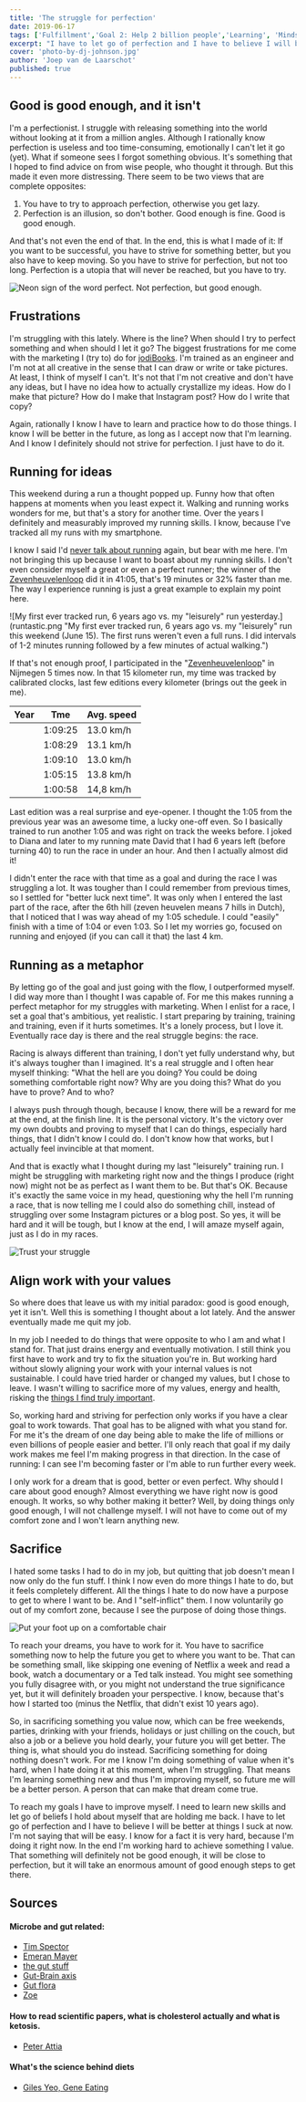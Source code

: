 ```yaml
---
title: 'The struggle for perfection'
date: 2019-06-17
tags: ['Fulfillment','Goal 2: Help 2 billion people','Learning', 'Mindset']
excerpt: "I have to let go of perfection and I have to believe I will be better at things I suck at now. I'm not saying that will be easy. I know it is very hard."
cover: 'photo-by-dj-johnson.jpg'
author: 'Joep van de Laarschot'
published: true
---
```


## Good is good enough, and it isn't

I'm a perfectionist. I struggle with releasing something into the world without looking at it from a million angles. Although I rationally know perfection is useless and too time-consuming, emotionally I can't let it go (yet). What if someone sees I forgot something obvious. It's something that I hoped to find advice on from wise people, who thought it through. But this made it even more distressing. There seem to be two views that are complete opposites:

1. You have to try to approach perfection, otherwise you get lazy.
2. Perfection is an illusion, so don't bother. Good enough is fine. Good is good enough.

And that's not even the end of that. In the end, this is what I made of it: If you want to be successful, you have to strive for something better, but you also have to keep moving. So you have to strive for perfection, but not too long. Perfection is a utopia that will never be reached, but you have to try.

![Neon sign of the word perfect. Not perfection, but good enough.](photo-by-jonathan-hoxmark.jpg "Photo by Jonathan Hoxmark on Unsplash")

## Frustrations

I'm struggling with this lately. Where is the line? When should I try to perfect something and when should I let it go? The biggest frustrations for me come with the marketing I (try to) do for [jodiBooks](https://www.jodibooks.com). I'm trained as an engineer and I'm not at all creative in the sense that I can draw or write or take pictures. At least, I think of myself I can't. It's not that I'm not creative and don't have any ideas, but I have no idea how to actually crystallize my ideas. How do I make that picture? How do I make that Instagram post? How do I write that copy?

Again, rationally I know I have to learn and practice how to do those things. I know I will be better in the future, as long as I accept now that I'm learning. And I know I definitely should not strive for perfection. I just have to do it.

## Running for ideas

This weekend during a run a thought popped up. Funny how that often happens at moments when you least expect it. Walking and running works wonders for me, but that's a story for another time. Over the years I definitely and measurably improved my running skills. I know, because I've tracked all my runs with my smartphone.

I know I said I'd [never talk about running](/running-for-me/) again, but bear with me here. I'm not bringing this up because I want to boast about my running skills. I don't even consider myself a great or even a perfect runner; the winner of the [Zevenheuvelenloop](http://www.zevenheuvelenloop.nl/) did it in 41:05, that's 19 minutes or 32% faster than me. The way I experience running is just a great example to explain my point here.

![My first ever tracked run, 6 years ago vs. my "leisurely" run yesterday.](runtastic.png "My first ever tracked run, 6 years ago vs. my "leisurely" run this weekend (June 15). The first runs weren't even a full runs. I did intervals of 1-2 minutes running followed by a few minutes of actual walking.")

If that's not enough proof, I participated in the "[Zevenheuvelenloop](http://www.zevenheuvelenloop.nl)" in Nijmegen 5 times now. In that 15 kilometer run, my time was tracked by calibrated clocks, last few editions every kilometer (brings out the geek in me).

<div class='col-md-10 col-lg-8 mx-auto'>
    <table class="table table-striped">
        <thead>
            <tr>
                <th>Year</th>
                <th>Tme</th>
                <th>Avg. speed</th>
            </tr>
        </thead>
        <tbody>
            <tr>
                <td><NewTabLink text='2013' href='https://www.nnzevenheuvelenloop.nl/uitslagen/2013/static/webrepalfa15k_67.html'/></td>
                <td>1:09:25</td><td>13.0 km/h</td>
            </tr>
            <tr>
                <td><NewTabLink text='2014' href='https://evenementen.uitslagen.nl/2014/zevenheuvelenloop/'/></td>
                <td>1:08:29</td>
                <td>13.1 km/h </td>
            </tr>
            <tr>
                <td><NewTabLink text='2016' href='https://evenementen.uitslagen.nl/2016/zevenheuvelenloop/'/></td>
                <td>1:09:10</td>
                <td>13.0 km/h </td>
            </tr>
            <tr>
                <td><NewTabLink text='2017' href='https://evenementen.uitslagen.nl/2017/zevenheuvelenloop/'/></td>
                <td>1:05:15</td>
                <td>13.8 km/h </td>
            </tr>
            <tr>
                <td><NewTabLink text='2018' href='https://evenementen.uitslagen.nl/2018/zevenheuvelenloop/'/></td>
                <td>1:00:58</td>
                <td>14,8 km/h</td>
            </tr>
        </tbody>
    </table>
</div>

Last edition was a real surprise and eye-opener. I thought the 1:05 from the previous year was an awesome time, a lucky one-off even. So I basically trained to run another 1:05 and was right on track the weeks before. I joked to Diana and later to my running mate David that I had 6 years left (before turning 40) to run the race in under an hour. And then I actually almost did it!

I didn't enter the race with that time as a goal and during the race I was struggling a lot. It was tougher than I could remember from previous times, so I settled for "better luck next time". It was only when I entered the last part of the race, after the 6th hill (zeven heuvelen means 7 hills in Dutch), that I noticed that I was way ahead of my 1:05 schedule. I could "easily" finish with a time of 1:04 or even 1:03. So I let my worries go, focused on running and enjoyed (if you can call it that) the last 4 km.

## Running as a metaphor

By letting go of the goal and just going with the flow, I outperformed myself. I did way more than I thought I was capable of. For me this makes running a perfect metaphor for my struggles with marketing. When I enlist for a race, I set a goal that's ambitious, yet realistic. I start preparing by training, training and training, even if it hurts sometimes. It's a lonely process, but I love it. Eventually race day is there and the real struggle begins: the race.

Racing is always different than training, I don't yet fully understand why, but it's always tougher than I imagined. It's a real struggle and I often hear myself thinking: "What the hell are you doing? You could be doing something comfortable right now? Why are you doing this? What do you have to prove? And to who?

I always push through though, because I know, there will be a reward for me at the end, at the finish line. It is the personal victory. It's the victory over my own doubts and proving to myself that I can do things, especially hard things, that I didn't know I could do. I don't know how that works, but I actually feel invincible at that moment.

And that is exactly what I thought during my last "leisurely" training run. I might be struggling with marketing right now and the things I produce (right now) might not be as perfect as I want them to be. But that's OK. Because it's exactly the same voice in my head, questioning why the hell I'm running a race, that is now telling me I could also do something chill, instead of struggling over some Instagram pictures or a blog post. So yes, it will be hard and it will be tough, but I know at the end, I will amaze myself again, just as I do in my races.

![Trust your struggle](photo-by-dj-johnson.jpg "Photo by DJ Johnson on Unsplash")

## Align work with your values

So where does that leave us with my initial paradox: good is good enough, yet it isn't. Well this is something I thought about a lot lately. And the answer eventually made me quit my job.

In my job I needed to do things that were opposite to who I am and what I stand for. That just drains energy and eventually motivation. I still think you first have to work and try to fix the situation you're in. But working hard without slowly aligning your work with your internal values is not sustainable. I could have tried harder or changed my values, but I chose to leave. I wasn't willing to sacrifice more of my values, energy and health, risking the [things I find truly important](/the-ultimate-why-improve-things/).

So, working hard and striving for perfection only works if you have a clear goal to work towards. That goal has to be aligned with what you stand for. For me it's the dream of one day being able to make the life of millions or even billions of people easier and better. I'll only reach that goal if my daily work makes me feel I'm making progress in that direction. In the case of running: I can see I'm becoming faster or I'm able to run further every week.

I only work for a dream that is good, better or even perfect. Why should I care about good enough? Almost everything we have right now is good enough. It works, so why bother making it better? Well, by doing things only good enough, I will not challenge myself. I will not have to come out of my comfort zone and I won't learn anything new.

## Sacrifice

I hated some tasks I had to do in my job, but quitting that job doesn't mean I now only do the fun stuff. I think I now even do more things I hate to do, but it feels completely different. All the things I hate to do now have a purpose to get to where I want to be. And I "self-inflict" them. I now voluntarily go out of my comfort zone, because I see the purpose of doing those things.

![Put your foot up on a comfortable chair](photo-by-julia-stepper.jpg "Photo by Julia Stepperon Unsplash")

To reach your dreams, you have to work for it. You have to sacrifice something now to help the future you get to where you want to be. That can be something small, like skipping one evening of Netflix a week and read a book, watch a documentary or a Ted talk instead. You might see something you fully disagree with, or you might not understand the true significance yet, but it will definitely broaden your perspective. I know, because that's how I started too (minus the Netflix, that didn't exist 10 years ago).

So, in sacrificing something you value now, which can be free weekends, parties, drinking with your friends, holidays or just chilling on the couch, but also a job or a believe you hold dearly, your future you will get better. The thing is, what should you do instead. Sacrificing something for doing nothing doesn't work. For me I know I'm doing something of value when it's hard, when I hate doing it at this moment, when I'm struggling. That means I'm learning something new and thus I'm improving myself, so future me will be a better person. A person that can make that dream come true.

To reach my goals I have to improve myself. I need to learn new skills and let go of beliefs I hold about myself that are holding me back. I have to let go of perfection and I have to believe I will be better at things I suck at now. I'm not saying that will be easy. I know for a fact it is very hard, because I'm doing it right now. In the end I'm working hard to achieve something I value. That something will definitely not be good enough, it will be close to perfection, but it will take an enormous amount of good enough steps to get there.

## Sources

#### Microbe and gut related:

- [Tim Spector](/the-diet-myth)
- [Emeran Mayer](/mind-gut-connection)
- [the gut stuff](https://en.wikipedia.org/wiki/Gut%E2%80%93brain_axis)
- [Gut-Brain axis](https://en.wikipedia.org/wiki/Gut%E2%80%93brain_axis)
- [Gut flora](https://en.wikipedia.org/wiki/Gut_flora)
- [Zoe](https://joinzoe.com/)

#### How to read scientific papers, what is cholesterol actually and what is ketosis.

- [Peter Attia](https://peterattiamd.com/articles/)

#### What's the science behind diets

- [Giles Yeo, Gene Eating](https://www.goodreads.com/en/book/show/41154735)